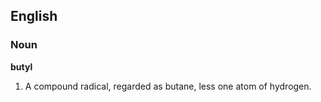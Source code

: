 ==English==

===Noun===

'''butyl'''

#A compound radical, regarded as butane, less one atom of hydrogen.